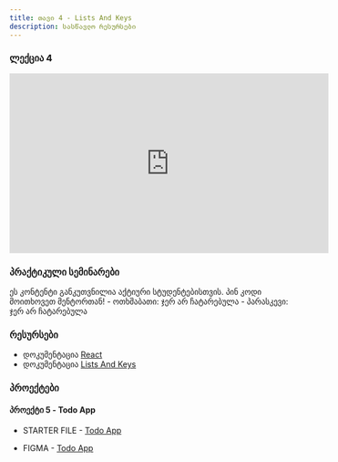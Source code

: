 ```yaml
---
title: თავი 4 - Lists And Keys
description: სასწავლო რესურსები
---
```


### ლექცია 4

<iframe
  width="560"
  height="315"
  src="https://www.youtube.com/embed/kVeYgrCN0Uw?si=I8VMHZUGDnc5c-5v"
  title="YouTube video player"
  frameborder="0"
  allow="accelerometer; autoplay; clipboard-write; encrypted-media; gyroscope; picture-in-picture; web-share"
  allowFullScreen
></iframe>

### პრაქტიკული სემინარები

<Card>
  <PinCodeProtectedContent>
    <Locked>
      ეს კონტენტი განკუთვნილია აქტიური სტუდენტებისთვის. პინ კოდი მოითხოვეთ
      მენტორთან!
    </Locked>
    <Unlocked>
      - ოთხშაბათი: ჯერ არ ჩატარებულა
      - პარასკევი: ჯერ არ ჩატარებულა
    </Unlocked>
  </PinCodeProtectedContent>
</Card>

### რესურსები

- დოკუმენტაცია [React](https://react.dev)
- დოკუმენტაცია [Lists And Keys](https://react.dev/learn/rendering-lists)

### პროექტები

#### პროექტი 5 - Todo App

- STARTER FILE - [Todo App](https://drive.google.com/file/d/1lPIpnw5CWwN0WwEn7w3m7xZEmkODwW2w/view?usp=drive_link)

- FIGMA - [Todo App](https://www.figma.com/file/b7FVr6rdP41bximGXp0U3r/todo-app)

